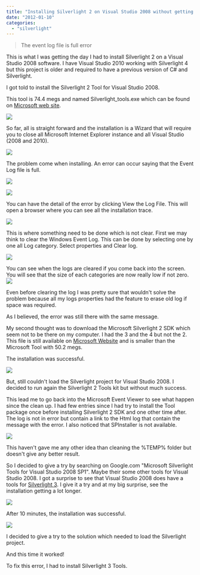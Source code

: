 ```yaml
---
title: "Installing Silverlight 2 on Visual Studio 2008 without getting the event log file is full error"
date: "2012-01-10"
categories: 
  - "silverlight"
---
```


> The event log file is full error

This is what I was getting the day I had to install Silverlight 2 on a Visual Studio 2008 software. I have Visual Studio 2010 working with Silverlight 4 but this project is older and required to have a previous version of C# and Silverlight.

I got told to install the Silverlight 2 Tool for Visual Studio 2008.

This tool is 74.4 megs and named Silverlight\_tools.exe which can be found on [Microsoft web site](http://www.microsoft.com/download/en/confirmation.aspx?id=21196 "Silverlight 2 Tools").

![](images/Snap-2012-01-10-at-10.14.34-400x339.png)

So far, all is straight forward and the installation is a Wizard that will require you to close all Microsoft Internet Explorer instance and all Visual Studio (2008 and 2010).

![](images/Snap-2012-01-10-at-10.14.51-400x342.png)

The problem come when installing. An error can occur saying that the Event Log file is full.

![](images/Snap-2012-01-10-at-10.15.01-400x336.png)

![](images/Snap-2012-01-10-at-10.15.24-400x338.png)

You can have the detail of the error by clicking View the Log File. This will open a browser where you can see all the installation trace.

![](images/Snap-2012-01-10-at-10.16.06-400x90.png)

This is where something need to be done which is not clear. First we may think to clear the Windows Event Log. This can be done by selecting one by one all Log category. Select properties and Clear log.

![](images/Snap-2012-01-10-at-10.27.41-400x361.png)

You can see when the logs are cleared if you come back into the screen. You will see that the size of each categories are now really low if not zero.![](images/Snap-2012-01-10-at-10.29.54-400x147.png)

Even before clearing the log I was pretty sure that wouldn't solve the problem because all my logs properties had the feature to erase old log if space was required.

As I believed, the error was still there with the same message.

My second thought was to download the Microsoft Silverlight 2 SDK which seem not to be there on my computer. I had the 3 and the 4 but not the 2. This file is still available on [Microsoft Website](http://www.microsoft.com/download/en/confirmation.aspx?id=19460) and is smaller than the Microsoft Tool with 50.2 megs.

The installation was successful.

![](images/Snap-2012-01-10-at-10.48.06-400x301.png)

But, still couldn't load the Silverlight project for Visual Studio 2008. I decided to run again the Silverlight 2 Tools kit but without much success.

This lead me to go back into the Microsoft Event Viewer to see what happen since the clean up. I had few entries since I had try to install the Tool package once before installing Silverlight 2 SDK and one other time after. The log is not in error but contain a link to the Html log that contain the message with the error. I also noticed that SPInstaller is not available.

![](images/Snap-2012-01-10-at-10.55.32-280x400.png)

This haven't gave me any other idea than cleaning the %TEMP% folder but doesn't give any better result.

So I decided to give a try by searching on Google.com "Microsoft Silverlight Tools for Visual Studio 2008 SP1". Maybe their some other tools for Visual Studio 2008. I got a surprise to see that Visual Studio 2008 does have a tools for [Silverlight 3](http://www.microsoft.com/download/en/confirmation.aspx?id=9394). I give it a try and at my big surprise, see the installation getting a lot longer.

![](images/Snap-2012-01-10-at-13.41.35-400x339.png)

After 10 minutes, the installation was successful.

![](images/Snap-2012-01-10-at-13.41.47-400x344.png)

I decided to give a try to the solution which needed to load the Silverlight project.

And this time it worked!

To fix this error, I had to install Silverlight 3 Tools.
